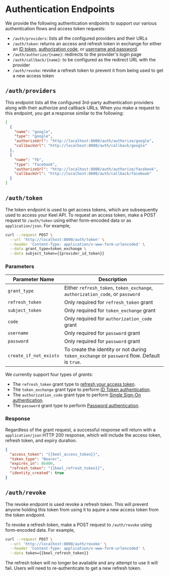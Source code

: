# Authentication Endpoints

We provide the following authentication endpoints to support our various authentication flows and access token requests:
 - `/auth/providers`: lists all the configured providers and their URLs
 - `/auth/token`: returns an access and refresh token in exchange for either an [ID token](/authentication/flows/id-token#getting-access-tokens), [authorization code](/authentication/flows/sso#getting-access-tokens), or [username and password](/authentication/flows/password#getting-access-tokens).
 - `/auth/authorize/{name}`: redirects to the provider's login page
 - `/auth/callback/{name}`: to be configured as the redirect URL with the provider
 - `/auth/revoke`: revoke a refresh token to prevent it from being used to get a new access token

## `/auth/providers`

This endpoint lists all the configured 3rd-party authentication providers along with their authorize and callback URLs. When you make a request to this endpoint, you get a response similar to the following:

```json
[
  {
    "name": "google",
    "type": "google",
    "authorizeUrl": "http://localhost:8000/auth/authorize/google",
    "callbackUrl": "http://localhost:8000/auth/callback/google"
  },
  {
    "name": "fb",
    "type": "facebook",
    "authorizeUrl": "http://localhost:8000/auth/authorize/facebook",
    "callbackUrl": "http://localhost:8000/auth/callback/facebook"
  }
]
```

## `/auth/token`

The token endpoint is used to get access tokens, which are subsequently used to access your Keel API. To request an access token, make a POST request to `/auth/token` using either form-encoded data or as `application/json`. For example,

```bash
curl --request POST \
  --url 'http://localhost:8000/auth/token' \
  --header 'Content-Type: application/x-www-form-urlencoded' \
  --data grant_type=token_exchange \
  --data subject_token={{provider_id_token}}
```

### Parameters

| Parameter Name | Description                                |
|----------------|--------------------------------------------|
| `grant_type`     | Either `refresh_token`, `token_exchange`, `authorization_code`, or `password` |
| `refresh_token`  | Only required for `refresh_token` grant    |
| `subject_token`  | Only required for `token_exchange` grant   |
| `code`  | Only required for `authorization_code` grant   |
| `username`  | Only required for `password` grant   |
| `password`  | Only required for `password` grant   |
| `create_if_not_exists` | To create the identity or not during `token_exchange` or `password` flow. Default is `true`. |

We currently support four types of _grants_:

 - The `refresh_token` grant type to [refresh your access token](/authentication/tokens).
 - The `token_exchange` grant type to perform [ID Token authentication](/authentication/flows/id-token). 
 - The `authorization_code` grant type to perform [Single Sign-On authentication](/authentication/flows/sso). 
 - The `password` grant type to perform [Password authentication](/authentication/flows/password). 

### Response

Regardless of the grant request, a successful response will return with a `application/json` HTTP 200 response, which will include the access token, refresh token, and expiry duration.

```json filename="HTTP 200"
{
  "access_token": "{{keel_access_token}}",
  "token_type": "Bearer",
  "expires_in": 86400,
  "refresh_token": "{{keel_refresh_token}}",
  "identity_created": true
}
```

## `/auth/revoke`

The revoke endpoint is used revoke a refresh token. This will prevent anyone holding this token from using it to aquire a new access token from the token endpoint.

To revoke a refresh token, make a POST request to `/auth/revoke` using form-encoded data.  For example,

```bash
curl --request POST \
  --url 'http://localhost:8000/auth/revoke' \
  --header 'Content-Type: application/x-www-form-urlencoded' \
  --data token={{keel_refresh_token}} 
```

The refresh token will no longer be available and any attempt to use it will fail. Users will need to re-authenticate to get a new refresh token.